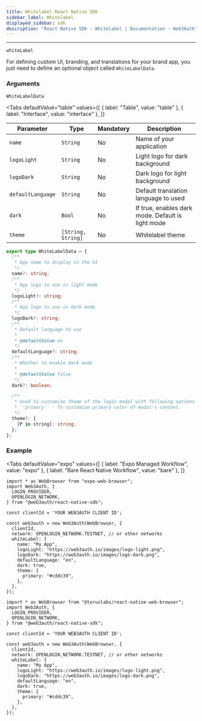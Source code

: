 ```yaml
---
title: Whitelabel React Native SDK
sidebar_label: Whitelabel
displayed_sidebar: sdk
description: "React Native SDK - Whitelabel | Documentation - Web3Auth"
---
```



---

`whiteLabel`

For defining custom UI, branding, and translations for your brand app, you just need to define an optional object called `WhiteLabelData`.

### Arguments

`WhiteLabelData`

<Tabs
  defaultValue="table"
  values={[
    { label: "Table", value: "table" },
    { label: "Interface", value: "interface" },
  ]}
>

<TabItem value="table">

| Parameter         | Type               | Mandatory | Description                                       |
| ----------------- | ------------------ | --------- | ------------------------------------------------- |
| `name`            | `String`           | No        | Name of your application                          |
| `logoLight`       | `String`           | No        | Light logo for dark background                    |
| `logoDark`        | `String`           | No        | Dark logo for light background                    |
| `defaultLanguage` | `String`           | No        | Default translation language to used              |
| `dark`            | `Bool`             | No        | If true, enables dark mode. Default is light mode |
| `theme`           | `[String, String]` | No        | Whitelabel theme                                  |

</TabItem>

<TabItem value="interface">

```ts
export type WhiteLabelData = {
  /**
   * App name to display in the UI
   */
  name?: string;
  /**
   * App logo to use in light mode
   */
  logoLight?: string;
  /**
   * App logo to use in dark mode
   */
  logoDark?: string;
  /**
   * Default language to use
   *
   * @defaultValue en
   */
  defaultLanguage?: string;
  /**
   * Whether to enable dark mode
   *
   * @defaultValue false
   */
  dark?: boolean;

  /**
   * Used to customize theme of the login modal with following options
   * `'primary'` - To customize primary color of modal's content.
   */
  theme?: {
    [P in string]: string;
  };
};
```

</TabItem>

</Tabs>

### Example

<Tabs
  defaultValue="expo"
  values={[
    { label: "Expo Managed Workflow", value: "expo" },
    { label: "Bare React Native Workflow", value: "bare" },
  ]}
>

<TabItem value="expo">

```tsx
import * as WebBrowser from "expo-web-browser";
import Web3Auth, {
  LOGIN_PROVIDER,
  OPENLOGIN_NETWORK,
} from "@web3auth/react-native-sdk";

const clientId = 'YOUR WEB3AUTH CLIENT ID';

const web3auth = new Web3Auth(WebBrowser, {
  clientId,
  network: OPENLOGIN_NETWORK.TESTNET, // or other networks
  whiteLabel: {
    name: "My App",
    logoLight: "https://web3auth.io/images/logo-light.png",
    logoDark: "https://web3auth.io/images/logo-dark.png",
    defaultLanguage: "en",
    dark: true,
    theme: {
      primary: "#cddc39",
    },
  },
});
```

</TabItem>

<TabItem value="bare">

```tsx
import * as WebBrowser from "@toruslabs/react-native-web-browser";
import Web3Auth, {
  LOGIN_PROVIDER,
  OPENLOGIN_NETWORK,
} from "@web3auth/react-native-sdk";

const clientId = 'YOUR WEB3AUTH CLIENT ID';

const web3auth = new Web3Auth(WebBrowser, {
  clientId,
  network: OPENLOGIN_NETWORK.TESTNET, // or other networks
  whiteLabel: {
    name: "My App",
    logoLight: "https://web3auth.io/images/logo-light.png",
    logoDark: "https://web3auth.io/images/logo-dark.png",
    defaultLanguage: "en",
    dark: true,
    theme: {
      primary: "#cddc39",
    },
  },
});
```

</TabItem>
</Tabs>
